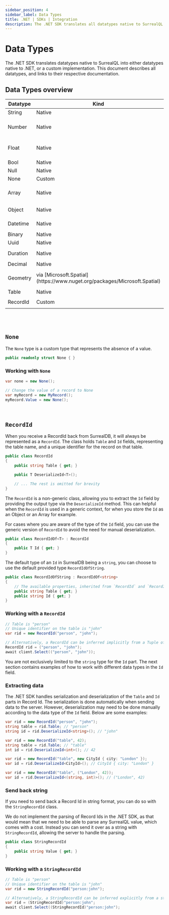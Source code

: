 ```yaml
---
sidebar_position: 4
sidebar_label: Data Types
title: .NET | SDKs | Integration
description: The .NET SDK translates all datatypes native to SurrealQL into either datatypes native to .NET, or a custom implementation. This document describes all datatypes, and links to their respective documentation.
---
```


# Data Types

The .NET SDK translates datatypes native to SurrealQL into either datatypes native to .NET, or a custom implementation.
This document describes all datatypes, and links to their respective documentation.

## Data Types overview

<table>
    <thead>
        <tr>
            <th colspan="1" scope="col">Datatype</th>
            <th colspan="1" scope="col">Kind</th>
            <th colspan="2" scope="col">Documentation</th>
        </tr>
    </thead>
    <tbody>
        <tr>
            <td colspan="1" scope="row">String</td>
            <td colspan="1" scope="row">Native</td>
            <td colspan="2" scope="row">
                <a href="https://learn.microsoft.com/en-us/dotnet/api/system.string">
                    <code>String</code>
                </a>
            </td>
        </tr>
        <tr>
            <td colspan="1" scope="row">Number</td>
            <td colspan="1" scope="row">Native</td>
            <td colspan="2" scope="row">
                <span>Any number type, e.g. </span>
                <a href="https://learn.microsoft.com/en-us/dotnet/api/system.int32">
                    <code>Int32</code>
                </a>
                <span>,</span>
                <a href="https://learn.microsoft.com/fr-fr/dotnet/api/system.single">
                    <code>Single</code>
                </a>
            </td>
        </tr>
        <tr>
            <td colspan="1" scope="row">Float</td>
            <td colspan="1" scope="row">Native</td>
            <td colspan="2" scope="row">
                <span>Any number type, e.g. </span>
                <a href="https://learn.microsoft.com/en-us/dotnet/api/system.int32">
                    <code>Int32</code>
                </a>
                <span>,</span>
                <a href="https://learn.microsoft.com/fr-fr/dotnet/api/system.single">
                    <code>Single</code>
                </a>
            </td>
        </tr>
        <tr>
            <td colspan="1" scope="row">Bool</td>
            <td colspan="1" scope="row">Native</td>
            <td colspan="2" scope="row">
                <a href="https://learn.microsoft.com/en-us/dotnet/api/system.boolean">
                    <code>Boolean</code>
                </a>
            </td>
        </tr>
        <tr>
            <td colspan="1" scope="row">Null</td>
            <td colspan="1" scope="row">Native</td>
            <td colspan="2" scope="row">
                <a href="https://learn.microsoft.com/en-us/dotnet/csharp/language-reference/keywords/null">
                    <code>null</code>
                </a>
            </td>
        </tr>
        <tr>
            <td colspan="1" scope="row">None</td>
            <td colspan="1" scope="row">Custom</td>
            <td colspan="2" scope="row">
                <code>[None](#none)</code>
            </td>
        </tr>
        <tr>
            <td colspan="1" scope="row">Array</td>
            <td colspan="1" scope="row">Native</td>
            <td colspan="2" scope="row">
                Any <code>IEnumerable</code> representation
            </td>
        </tr>
        <tr>
            <td colspan="1" scope="row">Object</td>
            <td colspan="1" scope="row">Native</td>
            <td colspan="2" scope="row">
                Any <code>Object</code> representation
            </td>
        </tr>
        <tr>
            <td colspan="1" scope="row">Datetime</td>
            <td colspan="1" scope="row">Native</td>
            <td colspan="2" scope="row">
                <a href="https://learn.microsoft.com/fr-fr/dotnet/api/system.datetime">
                    <code>DateTime</code>
                </a>
                <span>or</span>
                <a href="https://learn.microsoft.com/fr-fr/dotnet/api/system.dateonly">
                    <code>DateOnly</code>
                </a>
            </td>
        </tr>
        <tr>
            <td colspan="1" scope="row">Binary</td>
            <td colspan="1" scope="row">Native</td>
            <td colspan="2" scope="row">
                <code>byte[]</code>
            </td>
        </tr>
        <tr>
            <td colspan="1" scope="row">Uuid</td>
            <td colspan="1" scope="row">Native</td>
            <td colspan="2" scope="row">
                <a href="https://learn.microsoft.com/fr-fr/dotnet/api/system.guid">
                    <code>Guid</code>
                </a>
            </td>
        </tr>
        <tr>
            <td colspan="1" scope="row">Duration</td>
            <td colspan="1" scope="row">Native</td>
            <td colspan="2" scope="row">
                <a href="https://learn.microsoft.com/fr-fr/dotnet/api/system.timespan">
                    <code>TimeSpan</code>
                </a>
                <span>or</span>
                <a href="https://learn.microsoft.com/fr-fr/dotnet/api/system.timeonly">
                    <code>TimeOnly</code>
                </a>
            </td>
        </tr>
        <tr>
            <td colspan="1" scope="row">Decimal</td>
            <td colspan="1" scope="row">Native</td>
            <td colspan="2" scope="row">
                <a href="https://learn.microsoft.com/fr-fr/dotnet/api/system.decimal">
                    <code>Decimal</code>
                </a>
            </td>
        </tr>
        <tr>
            <td colspan="1" scope="row">Geometry</td>
            <td colspan="1" scope="row">via [Microsoft.Spatial](https://www.nuget.org/packages/Microsoft.Spatial)</td>
            <td colspan="2" scope="row">
                <code>Geometry</code> or <code>Geography</code> representations
            </td>
        </tr>
        <tr>
            <td colspan="1" scope="row">Table</td>
            <td colspan="1" scope="row">Native</td>
            <td colspan="2" scope="row">
                <a href="https://learn.microsoft.com/en-us/dotnet/api/system.string">
                    <code>String</code>
                </a>
            </td>
        </tr>
        <tr>
            <td colspan="1" scope="row">RecordId</td>
            <td colspan="1" scope="row">Custom</td>
            <td colspan="2" scope="row">
                <code>[RecordId](#recordid)</code>
            </td>
        </tr>
    </tbody>
</table>

<br /><br />

## `None`

The `None` type is a custom type that represents the absence of a value.

```csharp title="Signature"
public readonly struct None { }
```

### Working with `None`

```csharp title="Constructing"
var none = new None();

// Change the value of a record to None
var myRecord = new MyRecord();
myRecord.Value = new None();
```

<br />

##  `RecordId`

When you receive a RecordId back from SurrealDB, it will always be represented as a `RecordId`.
The class holds `Table` and `Id` fields, representing the table name, and a unique identifier for the record on that table.

```csharp title="Signature"
public class RecordId
{
    public string Table { get; }

    public T DeserializeId<T>();

    // ... The rest is omitted for brevity
}
```

The `RecordId` is a non-generic class, allowing you to extract the `Id` field by providing the output type via the `DeserializeId` method.
This can helpful when the `RecordId` is used in a generic context, for when you store the `Id` as an Object or an Array for example.

For cases where you are aware of the type of the `Id` field, you can use the generic version of `RecordId` to avoid the need for manual deserialization.

```csharp title="Signature with generics"
public class RecordIdOf<T> : RecordId
{
    public T Id { get; }
}
```

The default type of an `Id` in SurrealDB being a `string`, you can choose to use the default provided type `RecordIdOfString`.

```csharp title="Default RecordId"
public class RecordIdOfString : RecordIdOf<string>
{
    // The available properties, inherited from `RecordId` and `RecordIdOf<string>`
    public string Table { get; }
    public string Id { get; }
}
```

### Working with a `RecordId`

```csharp title="Constructing"
// Table is "person"
// Unique identifier on the table is "john"
var rid = new RecordId("person", "john");

// Alternatively, a RecordId can be inferred implicitly from a Tuple of 2 elements
RecordId rid = ("person", "john");
await client.Select(("person", "john"));
```

You are not exclusively limited to the <code>string</code> type for the `Id` part. 
The next section contains examples of how to work with different data types in the `Id` field.

### Extracting data

The .NET SDK handles serialization and deserialization of the `Table` and `Id` parts in Record Id.
The serialization is done automatically when sending data to the server. 
However, deserialization may need to be done manually according to the data type of the `Id` field.
Below are some examples:

```csharp title="Simple record id"
var rid = new RecordId("person", "john");
string table = rid.Table; // "person"
string id = rid.DeserializeId<string>(); // "john"
```

```csharp title="Record id with simple data type (other than string)"
var rid = new RecordId("table", 42);
string table = rid.Table; // "table"
int id = rid.DeserializeId<int>(); // 42
```

```csharp title="Record id with complex data types"
var rid = new RecordId("table", new CityId { city: "London" });
var id = rid.DeserializeId<CityId>(); // CityId { city: "London" }

var rid = new RecordId("table", ("London", 42));
var id = rid.DeserializeId<(string, int)>(); // ("London", 42)
```

### Send back string

If you need to send back a Record Id in string format, you can do so with the `StringRecordId` class.

We do not implement the parsing of Record Ids in the .NET SDK, as that would mean that we need to be able to parse any SurrealQL value, which comes with a cost.
Instead you can send it over as a string with `StringRecordId`, allowing the server to handle the parsing.

```csharp title="Signature"
public class StringRecordId
{
    public string Value { get; }
}
```

### Working with a `StringRecordId`

```csharp title="Constructing"
// Table is "person"
// Unique identifier on the table is "john"
var rid = new StringRecordId("person:john");

// Alternatively, a StringRecordId can be inferred explicitly from a string
var rid = (StringRecordId)"person:john";
await client.Select((StringRecordId)"person:john");
```